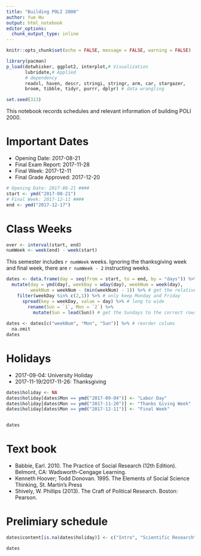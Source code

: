 ```yaml
---
title: "Building POLI 2000"
author: Yue Hu
output: html_notebook
editor_options: 
  chunk_output_type: inline
---
```

```r
knitr::opts_chunk$set(echo = FALSE, message = FALSE, warning = FALSE)

library(pacman)
p_load(dotwhisker, ggplot2, interplot,# Visualization
       lubridate,# Applied
       # dependency
       readxl, haven, descr, stringi, stringr, arm, car, stargazer,
       broom, tibble, tidyr, purrr, dplyr) # data wrangling

set.seed(313)
```


This notebook records schedules and relevant information of building POLI 2000. 

# Important Dates 

* Opening Date: 2017-08-21
* Final Exam Report: 2017-11-28
* Final Week: 2017-12-11
* Final Grade Approved: 2017-12-20

```r
# Opening Date: 2017-08-21 ####
start <- ymd("2017-08-21")
# Final Week: 2017-12-11 ####
end <- ymd("2017-12-17")
```

# Class Weeks
```r
over <- interval(start, end)
numWeek <- week(end) - week(start)
```

This semester includes `r numWeek` weeks. 
Ignoring the thanksgiving week and final week, there are `r numWeek - 2` instructing weeks.

```r
dates <- data.frame(day = seq(from = start, to = end, by = "days")) %>%
  mutate(day = ymd(day), weekDay = wday(day), weekNum = week(day),
         weekNum = weekNum - (min(weekNum) - 1)) %>% # get the relative week number
    filter(weekDay %in% c(2,1)) %>% # only keep Monday and Friday
      spread(key = weekDay, value = day) %>% # long to wide
        rename(Sun = `1`, Mon = `2`) %>%
          mutate(Sun = lead(Sun)) # get the Sundays to the correct rows
      
dates <- dates[c("weekNum", "Mon", "Sun")] %>% # reorder colums
  na.omit
dates
```

# Holidays 
* 2017-09-04: University Holiday
* 2017-11-19/2017-11-26: Thanksgiving
```r
dates$holiday <- NA
dates$holiday[dates$Mon == ymd("2017-09-04")] <- "Labor Day"
dates$holiday[dates$Mon == ymd("2017-11-20")] <- "Thanks Giving Week"
dates$holiday[dates$Mon == ymd("2017-12-11")] <- "Final Week"


dates
```

# Text book 
* Babbie, Earl. 2010. The Practice of Social Research (12th Edition). Belmont, CA:
Wadsworth-Cengage Learning.
* Kenneth Hoover; Todd Donovan. 1995. The Elements of Social Science Thinking, St. Martin's Press
* Shively, W. Phillips (2013). The Craft of Political Research. Boston: Pearson.

# Prelimiary schedule
```r
dates$content[is.na(dates$holiday)] <- c("Intro", "Scientific Research", "Concept", "Theory", "Measurement", "Validity", "Design: Experiment", "Case Description", "Case Comparison", "Case Selection", "Large-N", "Profession", "Ethnicity", "Presentation")

dates
```

